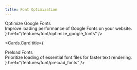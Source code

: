 ```yaml
---
title: Font Optimization
---
```



<style jsx global>{`
  .cards-container{
    display: flex;
    flex-direction: column;
  }

  .card-body .card-title{
    font-size: 18px;
    line-height: 1.2;
    font-weight: 600;
  }

  .card-body .card-description{
    font-size: 14px;
    line-height: 1.2;
    font-weight: 400;
    margin-top: 10px;
  }
`}</style>

<Cards className="cards-container">
  <Cards.Card
    title={
      <div className="card-body">
        <div className="card-title">
          Optimize Google Fonts
        </div>
        <div className="card-description">
          Improve loading performance of Google Fonts on your website.
        </div>
      </div>
    }
    href="/features/font/optimize_google_fonts"
  />

  <Cards.Card
    title={
      <div className="card-body">
        <div className="card-title">
          Preload Fonts
        </div>
        <div className="card-description">
          Prioritize loading of essential font files for faster text rendering.
        </div>
      </div>
    }
    href="/features/font/preload_fonts"
  />
</Cards>
